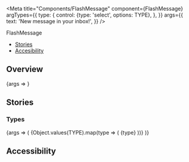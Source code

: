 
<Meta
  title="Components/FlashMessage"
  component={FlashMessage}
  argTypes={{
    type: {
      control: {type: 'select', options: TYPE},
    },
  }}
  args={{
    text: 'New message in your inbox!',
  }}
/>

<PageHeader>FlashMessage</PageHeader>

- [Stories](#stories)
- [Accesibility](#accessibility)

## Overview

<Canvas>
  <Story name="Default">{args => <FlashMessage {...args} />}</Story>
</Canvas>

<ArgsTable story="Default" />

## Stories

### Types

<Canvas>
  <Story name="Types">
    {args => (
      <StoryVariantTable>
        {Object.values(TYPE).map(type => (
          <tr key={type}>
            <td>
              <Headline
                extraBold
                transform="uppercase"
                as="span"
                color="text-gray-40"
                size="medium"
                align="to-right"
              >
                {type}
              </Headline>
            </td>
            <td width="500">
              <FlashMessage {...args} type={type} />
            </td>
          </tr>
        ))}
      </StoryVariantTable>
    )}
  </Story>
</Canvas>

## Accessibility

<FlashMessageA11y />
